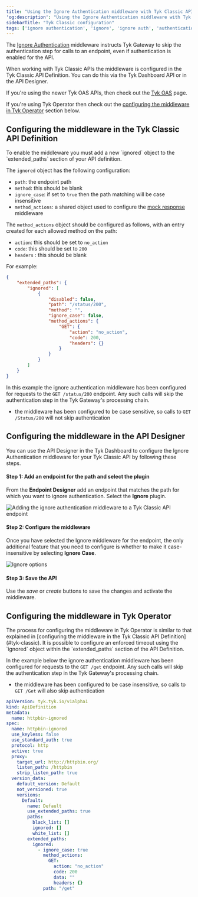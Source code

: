 ```yaml
---
title: "Using the Ignore Authentication middleware with Tyk Classic APIs"
'og:description': "Using the Ignore Authentication middleware with Tyk Classic APIs"
sidebarTitle: "Tyk Classic configuration"
tags: ['ignore authentication', 'ignore', 'ignore auth', 'authentication', 'middleware', 'per-endpoint', 'Tyk Classic', 'Tyk Classic APIs']
---
```


The [Ignore Authentication](/product-stack/tyk-gateway/middleware/ignore-middleware) middleware instructs Tyk Gateway to skip the authentication step for calls to an endpoint, even if authentication is enabled for the API.

When working with Tyk Classic APIs the middleware is configured in the Tyk Classic API Definition. You can do this via the Tyk Dashboard API or in the API Designer.

If you're using the newer Tyk OAS APIs, then check out the [Tyk OAS](/product-stack/tyk-gateway/middleware/ignore-tyk-oas) page.

If you're using Tyk Operator then check out the [configuring the middleware in Tyk Operator](#tyk-operator) section below.

<h2 id="tyk-classic">Configuring the middleware in the Tyk Classic API Definition</h2>
To enable the middleware you must add a new `ignored` object to the `extended_paths` section of your API definition.

The `ignored` object has the following configuration:
- `path`: the endpoint path
- `method`: this should be blank
- `ignore_case`: if set to `true` then the path matching will be case insensitive
- `method_actions`: a shared object used to configure the [mock response](/advanced-configuration/transform-traffic/endpoint-designer#mock-response) middleware

The `method_actions` object should be configured as follows, with an entry created for each allowed method on the path:
- `action`: this should be set to `no_action`
- `code`: this should be set to `200`
- `headers` : this should be blank

For example:
```json  {linenos=true, linenostart=1}
{
    "extended_paths": {
        "ignored": [
            {
                "disabled": false,
                "path": "/status/200",
                "method": "",
                "ignore_case": false,
                "method_actions": {
                    "GET": {
                        "action": "no_action",
                        "code": 200,
                        "headers": {}
                    }          
                }
            }
        ]
    }
}
```

In this example the ignore authentication middleware has been configured for requests to the `GET /status/200` endpoint. Any such calls will skip the authentication step in the Tyk Gateway's processing chain.
- the middleware has been configured to be case sensitive, so calls to `GET /Status/200` will not skip authentication

## Configuring the middleware in the API Designer

You can use the API Designer in the Tyk Dashboard to configure the Ignore Authentication middleware for your Tyk Classic API by following these steps.

#### Step 1: Add an endpoint for the path and select the plugin

From the **Endpoint Designer** add an endpoint that matches the path for which you want to ignore authentication. Select the **Ignore** plugin.

<img src="/img/dashboard/endpoint-designer/ignore-authentication.png" alt="Adding the ignore authentication middleware to a Tyk Classic API endpoint" />

#### Step 2: Configure the middleware

Once you have selected the Ignore middleware for the endpoint, the only additional feature that you need to configure is whether to make it case-insensitive by selecting **Ignore Case**.

<img src="/img/2.10/ignore.png" alt="Ignore options" />

#### Step 3: Save the API

Use the *save* or *create* buttons to save the changes and activate the middleware.

<h2 id="tyk-operator">Configuring the middleware in Tyk Operator</h2>
The process for configuring the middleware in Tyk Operator is similar to that explained in [configuring the middleware in the Tyk Classic API Definition](#tyk-classic). It is possible to configure an enforced timeout using the `ignored` object within the `extended_paths` section of the API Definition.

In the example below the ignore authentication middleware has been configured for requests to the `GET /get` endpoint. Any such calls will skip the authentication step in the Tyk Gateway's processing chain.
- the middleware has been configured to be case insensitive, so calls to `GET /Get` will also skip authentication

```yaml {linenos=true, linenostart=1, hl_lines=["27-35"]}
apiVersion: tyk.tyk.io/v1alpha1
kind: ApiDefinition
metadata:
  name: httpbin-ignored
spec:
  name: httpbin-ignored
  use_keyless: false
  use_standard_auth: true
  protocol: http
  active: true
  proxy:
    target_url: http://httpbin.org/
    listen_path: /httpbin
    strip_listen_path: true
  version_data:
    default_version: Default
    not_versioned: true
    versions:
      Default:
        name: Default
        use_extended_paths: true
        paths:
          black_list: []
          ignored: []
          white_list: []
        extended_paths:
          ignored:
            - ignore_case: true
              method_actions:
                GET:
                  action: "no_action"
                  code: 200
                  data: ""
                  headers: {}
              path: "/get"
```

